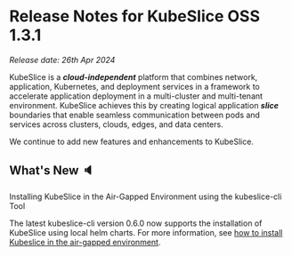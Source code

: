 # Release Notes for KubeSlice OSS 1.3.1

*Release date: 26th Apr 2024*

KubeSlice is a ***cloud-independent*** platform that combines network, application, Kubernetes, and deployment services 
in a framework to accelerate application deployment in a multi-cluster and multi-tenant environment. KubeSlice achieves this 
by creating logical application ***slice*** boundaries that enable seamless communication between pods and services across 
clusters, clouds, edges, and data centers.

We continue to add new features and enhancements to KubeSlice. 

## What's New :speaker:

Installing KubeSlice in the Air-Gapped Environment using the kubeslice-cli Tool

The latest kubeslice-cli version 0.6.0 now supports the installation of KubeSlice using local helm charts. 
For more information, see [how to install Kubeslice in the air-gapped environment](/versioned_docs/version-1.3.0/install-kubeslice/kubeslice-cli/install-kubeslice.mdx/#air-gapped-installation).

 
